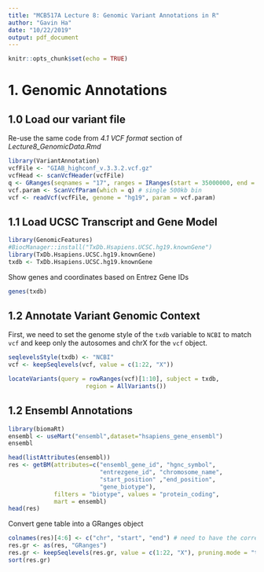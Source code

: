 ```yaml
---
title: "MCB517A Lecture 8: Genomic Variant Annotations in R"
author: "Gavin Ha"
date: "10/22/2019"
output: pdf_document
---
```


```r
knitr::opts_chunk$set(echo = TRUE)
```

# 1. Genomic Annotations

## 1.0 Load our variant file
Re-use the same code from *4.1 VCF format* section of *Lecture8_GenomicData.Rmd*
```r
library(VariantAnnotation)
vcfFile <- "GIAB_highconf_v.3.3.2.vcf.gz"
vcfHead <- scanVcfHeader(vcfFile)
q <- GRanges(seqnames = "17", ranges = IRanges(start = 35000000, end = 37000000))
vcf.param <- ScanVcfParam(which = q) # single 500kb bin
vcf <- readVcf(vcfFile, genome = "hg19", param = vcf.param)
```

## 1.1 Load UCSC Transcript and Gene Model
```r
library(GenomicFeatures)
#BiocManager::install("TxDb.Hsapiens.UCSC.hg19.knownGene")
library(TxDb.Hsapiens.UCSC.hg19.knownGene)
txdb <- TxDb.Hsapiens.UCSC.hg19.knownGene
```

Show genes and coordinates based on Entrez Gene IDs
```r
genes(txdb)
```

## 1.2 Annotate Variant Genomic Context

First, we need to set the genome style of the `txdb` variable to `NCBI` to match `vcf` and keep only the autosomes and chrX for the `vcf` object.
```r
seqlevelsStyle(txdb) <- "NCBI"
vcf <- keepSeqlevels(vcf, value = c(1:22, "X"))
```

```r
locateVariants(query = rowRanges(vcf)[1:10], subject = txdb, 
                      region = AllVariants())
```

## 1.2 Ensembl Annotations
```r
library(biomaRt)
ensembl <- useMart("ensembl",dataset="hsapiens_gene_ensembl")
ensembl
```

```r
head(listAttributes(ensembl))
res <- getBM(attributes=c("ensembl_gene_id", "hgnc_symbol", 
                          "entrezgene_id", "chromosome_name", 
                          "start_position" ,"end_position", 
                          "gene_biotype"), 
             filters = "biotype", values = "protein_coding", 
             mart = ensembl)
head(res)
```

Convert gene table into a GRanges object
```r
colnames(res)[4:6] <- c("chr", "start", "end") # need to have the correct columns names
res.gr <- as(res, "GRanges")
res.gr <- keepSeqlevels(res.gr, value = c(1:22, "X"), pruning.mode = "tidy")
sort(res.gr)
```

